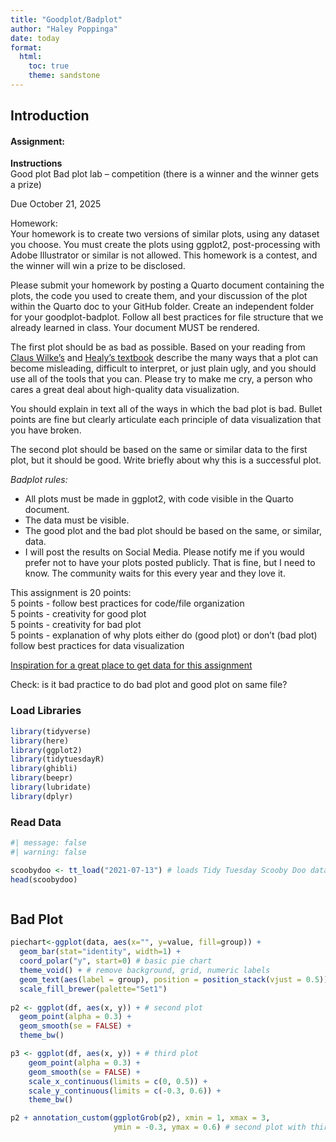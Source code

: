 ```yaml
---
title: "Goodplot/Badplot"
author: "Haley Poppinga"
date: today
format: 
  html:
    toc: true
    theme: sandstone
---
```


## Introduction  

#### Assignment:  

**Instructions**  
Good plot Bad plot lab – competition (there is a winner and the winner gets a prize)  

Due October 21, 2025  

Homework:  
Your homework is to create two versions of similar plots, using any dataset you choose. You must create the plots using ggplot2, post-processing with Adobe Illustrator or similar is not allowed. This homework is a contest, and the winner will win a prize to be disclosed.  

Please submit your homework by posting a Quarto document containing the plots, the code you used to create them, and your discussion of the plot within the Quarto doc to your GitHub folder. Create an independent folder for your goodplot-badplot. Follow all best practices for file structure that we already learned in class. Your document MUST be rendered.  

 
The first plot should be as bad as possible. Based on your reading from [Claus Wilke’s](https://clauswilke.com/dataviz/) and [Healy's textbook](https://socviz.co/index.html#preface) describe the many ways that a plot can become misleading, difficult to interpret, or just plain ugly, and you should use all of the tools that you can. Please try to make me cry, a person who cares a great deal about high-quality data visualization.  

You should explain in text all of the ways in which the bad plot is bad. Bullet points are fine but clearly articulate each principle of data visualization that you have broken.  

The second plot should be based on the same or similar data to the first plot, but it should be good. Write briefly about why this is a successful plot.  

 

_Badplot rules:_  

* All plots must be made in ggplot2, with code visible in the Quarto document.  
* The data must be visible.  
* The good plot and the bad plot should be based on the same, or similar, data.  
* I will post the results on Social Media. Please notify me if you would prefer not to have your plots posted publicly. That is fine, but I need to know. The community waits for this every year and they love it.  
 

This assignment is 20 points:  
5 points - follow best practices for code/file organization   
5 points  - creativity for good plot  
5 points - creativity for bad plot  
5 points - explanation of why plots either do (good plot) or don't (bad plot) follow best practices for data visualization  

[Inspiration for a great place to get data for this assignment](https://github.com/rfordatascience/tidytuesday)

Check: is it bad practice to do bad plot and good plot on same file?



### Load Libraries
```r
library(tidyverse)
library(here)
library(ggplot2)
library(tidytuesdayR)
library(ghibli) 
library(beepr)
library(lubridate)
library(dplyr)
```

### Read Data  
```r
#| message: false
#| warning: false

scoobydoo <- tt_load("2021-07-13") # loads Tidy Tuesday Scooby Doo data
head(scoobydoo)
```

```r

```


## Bad Plot  


```r
piechart<-ggplot(data, aes(x="", y=value, fill=group)) +
  geom_bar(stat="identity", width=1) +
  coord_polar("y", start=0) # basic pie chart
  theme_void() + # remove background, grid, numeric labels
  geom_text(aes(label = group), position = position_stack(vjust = 0.5)) +
  scale_fill_brewer(palette="Set1")
  
p2 <- ggplot(df, aes(x, y)) + # second plot
  geom_point(alpha = 0.3) +
  geom_smooth(se = FALSE) +
  theme_bw()

p3 <- ggplot(df, aes(x, y)) + # third plot
    geom_point(alpha = 0.3) +
    geom_smooth(se = FALSE) +
    scale_x_continuous(limits = c(0, 0.5)) +
    scale_y_continuous(limits = c(-0.3, 0.6)) +
    theme_bw()

p2 + annotation_custom(ggplotGrob(p2), xmin = 1, xmax = 3, 
                       ymin = -0.3, ymax = 0.6) # second plot with third plot on top
```




























